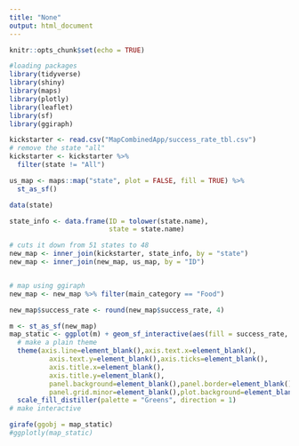 ```yaml
---
title: "None"
output: html_document
---
```


```r
knitr::opts_chunk$set(echo = TRUE)
```

```r
#loading packages
library(tidyverse)
library(shiny)
library(maps)
library(plotly)
library(leaflet)
library(sf)
library(ggiraph)
```

```r
kickstarter <- read.csv("MapCombinedApp/success_rate_tbl.csv")
# remove the state "all"
kickstarter <- kickstarter %>% 
  filter(state != "All")

us_map <- maps::map("state", plot = FALSE, fill = TRUE) %>%
  st_as_sf()

data(state)

state_info <- data.frame(ID = tolower(state.name),
                         state = state.name)

# cuts it down from 51 states to 48
new_map <- inner_join(kickstarter, state_info, by = "state") 
new_map <- inner_join(new_map, us_map, by = "ID")


# map using ggiraph
new_map <- new_map %>% filter(main_category == "Food")

new_map$success_rate <- round(new_map$success_rate, 4)

m <- st_as_sf(new_map)
map_static <- ggplot(m) + geom_sf_interactive(aes(fill = success_rate, data_id = state, tooltip = paste("State: ", state, "</br>Success Rate: ", success_rate, "</br>Observations:", observations))) + 
  # make a plain theme
  theme(axis.line=element_blank(),axis.text.x=element_blank(),
          axis.text.y=element_blank(),axis.ticks=element_blank(),
          axis.title.x=element_blank(),
          axis.title.y=element_blank(),
          panel.background=element_blank(),panel.border=element_blank(),panel.grid.major=element_blank(),
          panel.grid.minor=element_blank(),plot.background=element_blank()) +
  scale_fill_distiller(palette = "Greens", direction = 1)
# make interactive

girafe(ggobj = map_static)
#ggplotly(map_static)
```

